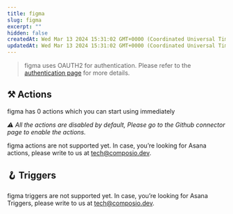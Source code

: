 ```yaml
---
title: figma
slug: figma
excerpt: ""
hidden: false
createdAt: Wed Mar 13 2024 15:31:02 GMT+0000 (Coordinated Universal Time)
updatedAt: Wed Mar 13 2024 15:31:02 GMT+0000 (Coordinated Universal Time)
---
```


> figma uses OAUTH2 for authentication. Please refer to the [authentication page](/docs/authentication) for more details.





## ⚒️ Actions

figma has 0 actions which you can start using immediately

 _⚠️ All the actions are disabled by default, Please go to the Github connector page to enable the actions._

figma actions are not supported yet. In case, you’re looking for Asana actions, please write to us at tech@composio.dev.

## 🪝 Triggers

figma triggers are not supported yet. In case, you’re looking for Asana Triggers, please write to us at tech@composio.dev.
